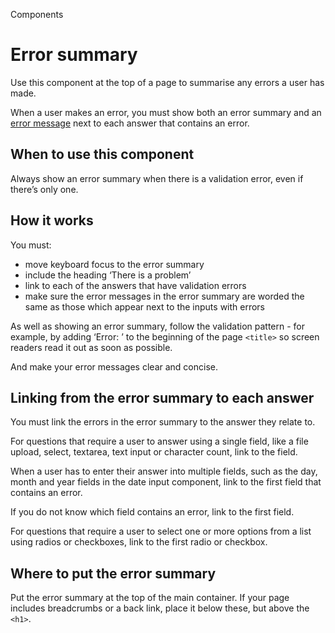 
<Meta title="Components/Error summary" />

<Hint>Components</Hint>

# Error summary

Use this component at the top of a page to summarise any errors a user has made.

When a user makes an error, you must show both an error summary and an [error message](?path=/docs/components-error-message--docs) next to each answer that contains an error.

<Canvas>
  <Story of={ErrorSummaryStories.primary} />
</Canvas>

## When to use this component

Always show an error summary when there is a validation error, even if there’s only one.

## How it works

You must:

- move keyboard focus to the error summary
- include the heading ‘There is a problem’
- link to each of the answers that have validation errors
- make sure the error messages in the error summary are worded the same as those which appear next to the inputs with errors

As well as showing an error summary, follow the validation pattern - for example, by adding ‘Error: ’ to the beginning of the page `<title>` so screen readers read it out as soon as possible.

And make your error messages clear and concise.

<Canvas>
  <Story of={ErrorSummaryStories.primary} />
</Canvas>

## Linking from the error summary to each answer

You must link the errors in the error summary to the answer they relate to.

For questions that require a user to answer using a single field, like a file upload, select, textarea, text input or character count, link to the field.

<Canvas>
  <Story of={ErrorSummaryStories.linking} />
</Canvas>

When a user has to enter their answer into multiple fields, such as the day, month and year fields in the date input component, link to the first field that contains an error.

If you do not know which field contains an error, link to the first field.

<Canvas>
  <Story of={ErrorSummaryStories.linkingDateInput} />
</Canvas>

For questions that require a user to select one or more options from a list using radios or checkboxes, link to the first radio or checkbox.

<Canvas>
  <Story of={ErrorSummaryStories.checkboxes} />
</Canvas>

## Where to put the error summary

Put the error summary at the top of the main container. If your page includes breadcrumbs or a back link, place it below these, but above the `<h1>`.

<Canvas>
  <Story of={ErrorSummaryStories.fullPageExample} />
</Canvas>

<GovScript />
